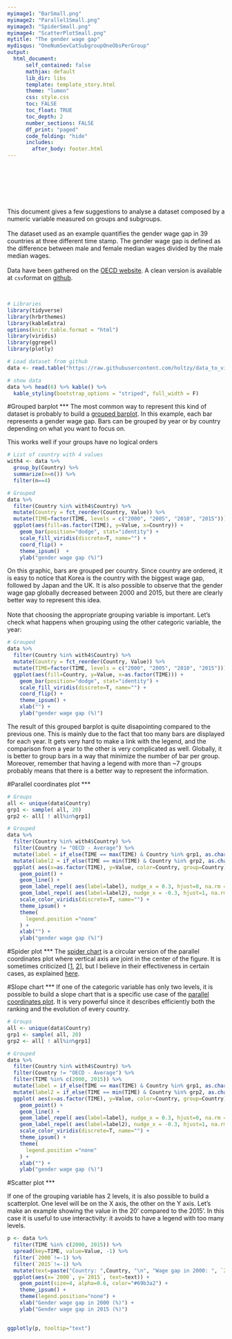 ```yaml
---
myimage1: "BarSmall.png"
myimage2: "Parallel1Small.png"
myimage3: "SpiderSmall.png"
myimage4: "ScatterPlotSmall.png"
mytitle: "The gender wage gap"
mydisqus: "OneNumSevCatSubgroupOneObsPerGroup"
output:
  html_document:
      self_contained: false    
      mathjax: default
      lib_dir: libs
      template: template_story.html
      theme: "lumen"
      css: style.css
      toc: FALSE
      toc_float: TRUE
      toc_depth: 2
      number_sections: FALSE
      df_print: "paged"
      code_folding: "hide"
      includes: 
        after_body: footer.html
---
```


<br><br>
<div class="mycontent">


<div class = "row">
<div class = "col-md-8">
<br><br><br>
This document gives a few suggestions to analyse a dataset composed by a numeric variable measured on groups and subgroups.
<br><br>
The dataset used as an example quantifies the gender wage gap in 39 countries at three different time stamp. The gender wage gap is defined as the difference between male and female median wages divided by the male median wages.
<br><br>
Data have been gathered on the [OECD website](https://stats.oecd.org/index.aspx?queryid=54751). A clean version is available at `csv`format on [github](https://github.com/holtzy/data_to_viz/tree/master/Example_dataset).
</div>

<div class = "col-md-4">
<br>
```r
# Libraries
library(tidyverse)
library(hrbrthemes)
library(kableExtra)
options(knitr.table.format = "html")
library(viridis)
library(ggrepel)
library(plotly)

# Load dataset from github
data <- read.table("https://raw.githubusercontent.com/holtzy/data_to_viz/master/Example_dataset/9_OneNumSevCatSubgroupOneObs.csv", header=T, sep=",")

# show data
data %>% head(6) %>% kable() %>%
  kable_styling(bootstrap_options = "striped", full_width = F)
```
</div>
</div>



#Grouped barplot
***
The most common way to represent this kind of dataset is probably to build a [grouped barplot](). In this example, each bar represents a gender wage gap. Bars can be grouped by year or by country depending on what you want to focus on.

This works well if your groups have no logical orders

```r
# List of country with 4 values
with4 <- data %>%
  group_by(Country) %>%
  summarize(n=n()) %>%
  filter(n==4)

# Grouped
data %>%
  filter(Country %in% with4$Country) %>%
  mutate(Country = fct_reorder(Country, Value)) %>%
  mutate(TIME=factor(TIME, levels = c("2000", "2005", "2010", "2015"))) %>%
  ggplot(aes(fill=as.factor(TIME), y=Value, x=Country)) + 
    geom_bar(position="dodge", stat="identity") +
    scale_fill_viridis(discrete=T, name="") +
    coord_flip() +
    theme_ipsum()  +
    ylab("gender wage gap (%)")
```

On this graphic, bars are grouped per country. Since country are ordered, it is easy to notice that Korea is the country with the biggest wage gap, followed by Japan and the UK. It is also possible to observe that the gender wage gap globally decreased between 2000 and 2015, but there are clearly better way to represent this idea.
<br><br>
Note that choosing the appropriate grouping variable is important. Let's check what happens when grouping using the other categoric variable, the year:

```r
# Grouped
data %>%
  filter(Country %in% with4$Country) %>%
  mutate(Country = fct_reorder(Country, Value)) %>%
  mutate(TIME=factor(TIME, levels = c("2000", "2005", "2010", "2015"))) %>%
  ggplot(aes(fill=Country, y=Value, x=as.factor(TIME))) + 
    geom_bar(position="dodge", stat="identity") +
    scale_fill_viridis(discrete=T, name="") +
    coord_flip() +
    theme_ipsum() +
    xlab("") +
    ylab("gender wage gap (%)")
```

The result of this grouped barplot is quite disapointing compared to the previous one. This is mainly due to the fact that too many bars are displayed for each year. It gets very hard to make a link with the legend, and the comparison from a year to the other is very complicated as well. Globally, it is better to group bars in a way that minimize the number of bar per group. Moreover, remember that having a legend with more than ~7 groups probably means that there is a better way to represent the information.




#Parallel coordinates plot
***
```r
# Groups
all <- unique(data$Country)
grp1 <- sample( all, 20)
grp2 <- all[ ! all%in%grp1]

# Grouped
data %>%
  filter(Country %in% with4$Country) %>%
  filter(Country != "OECD - Average") %>%
  mutate(label = if_else(TIME == max(TIME) & Country %in% grp1, as.character(Country), NA_character_)) %>%
  mutate(label2 = if_else(TIME == min(TIME) & Country %in% grp2, as.character(Country), NA_character_)) %>%
  ggplot( aes(x=as.factor(TIME), y=Value, color=Country, group=Country)) + 
    geom_point() +
    geom_line() +
    geom_label_repel( aes(label=label), nudge_x = 0.3, hjust=0, na.rm = TRUE, segment.colour="grey") +
    geom_label_repel( aes(label=label2), nudge_x = -0.3, hjust=1, na.rm = TRUE, segment.colour="grey") +
    scale_color_viridis(discrete=T, name="") +
    theme_ipsum() +
    theme(
      legend.position ="none"
    ) +
    xlab("") +
    ylab("gender wage gap (%)")
```





#Spider plot
***
The [spider chart]() is a circular version of the parallel coordinates plot where vertical axis are joint in the center of the figure. It is sometimes criticized [[1](http://blog.minitab.com/blog/fun-with-statistics/beware-the-radar-chart), [2](https://blog.scottlogic.com/2011/09/23/a-critique-of-radar-charts.html)], but I believe in their effectiveness in certain cases, as explained [here]().





#Slope chart
***
If one of the categoric variable has only two levels, it is possible to build a slope chart that is a specific use case of the [parallel coordinates plot](). It is very powerful since it describes efficiently both the ranking and the evolution of every country.
```r
# Groups
all <- unique(data$Country)
grp1 <- sample( all, 20)
grp2 <- all[ ! all%in%grp1]

# Grouped
data %>%
  filter(Country %in% with4$Country) %>%
  filter(Country != "OECD - Average") %>%
  filter(TIME %in% c(2000, 2015)) %>%
  mutate(label = if_else(TIME == max(TIME) & Country %in% grp1, as.character(Country), NA_character_)) %>%
  mutate(label2 = if_else(TIME == min(TIME) & Country %in% grp2, as.character(Country), NA_character_)) %>%
  ggplot( aes(x=as.factor(TIME), y=Value, color=Country, group=Country)) + 
    geom_point() +
    geom_line() +
    geom_label_repel( aes(label=label), nudge_x = 0.3, hjust=0, na.rm = TRUE, segment.colour="grey") +
    geom_label_repel( aes(label=label2), nudge_x = -0.3, hjust=1, na.rm = TRUE, segment.colour="grey") +
    scale_color_viridis(discrete=T, name="") +
    theme_ipsum() +
    theme(
      legend.position ="none"
    ) +
    xlab("") +
    ylab("gender wage gap (%)")
```





#Scatter plot
***

If one of the grouping variable has 2 levels, it is also possible to build a scatterplot. One level will be on the X axis, the other on the Y axis. Let's make an example showing the value in the 20' compared to the 2015'. In this case it is useful to use interactivity: it avoids to have a legend with too many levels.
```r
p <- data %>%
  filter(TIME %in% c(2000, 2015)) %>%
  spread(key=TIME, value=Value, -1) %>%
  filter(`2000`!=-1) %>%
  filter(`2015`!=-1) %>%
  mutate(text=paste("Country: ",Country, "\n", "Wage gap in 2000: ", `2000`, "%\nWage gap in 2015: ", `2015`, sep="")) %>%
  ggplot(aes(x=`2000`, y=`2015`, text=text)) +
    geom_point(size=4, alpha=0.6, color="#69b3a2") +
    theme_ipsum() +
    theme(legend.position="none") +
    xlab("Gender wage gap in 2000 (%)") +
    ylab("Gender wage gap in 2015 (%)")
  

ggplotly(p, tooltip="text")
```











